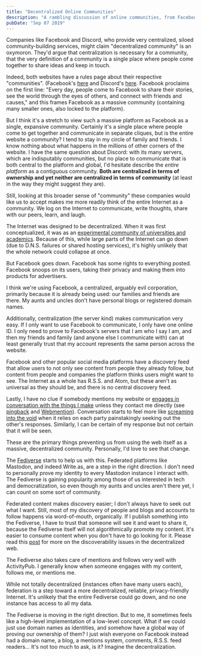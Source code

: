 ```yaml
---
title: "Decentralized Online Communities"
description: "A rambling discussion of online communities, from Facebook and Discord to an ideal of the entire web as a community and the Fediverse as our burgeoning compromise"
pubDate: "Sep 07 2019"
---
```


Companies like Facebook and Discord, who provide very centralized, siloed community-building services, might claim "decentralized community" is an oxymoron. They'd argue that centralization is necessary for a community, that the very definition of a community is a single place where people come together to share ideas and keep in touch.

Indeed, both websites have a rules page about their respective "communities". (Facebook's [here](https://www.facebook.com/communitystandards/) and Discord's [here](https://discordapp.com/guidelines). Facebook proclaims on the first line: "Every day, people come to Facebook to share their stories, see the world through the eyes of others, and connect with friends and causes," and this frames Facebook as a massive community (containing many smaller ones, also locked to the platform).

But I think it's a stretch to view such a massive platform as Facebook as a single, expansive community. Certainly it's a single place where people come to get together and communicate in separate cliques, but is the entire website a community? I tend to stay in my circle of family and friends. I know nothing about what happens in the millions of other corners of the website. I have the same question about Discord: with its many servers, which are indisputably communities, but no place to communicate that is both central to the platform and global, I'd hesitate describe the *entire platform* as a contiguous community. **Both are centralized in terms of ownership and yet neither are centralized in terms of community** (at least in the way they might suggest they are).

Still, looking at this broader sense of "community" these companies would like us to accept makes me more readily think of the entire Internet as a community. We log on the Internet to communicate, write thoughts, share with our peers, learn, and laugh.

The Internet was designed to be decentralized. When it was first conceptualized, it was as an [experimental community of universities and academics](https://www.internetsociety.org/internet/history-internet/brief-history-internet/). Because of this, while large parts of the Internet can go down (due to D.N.S. failures or shared hosting services), it's highly unlikely that the whole network could collapse at once.

But Facebook goes down. Facebook has some rights to everything posted. Facebook snoops on its users, taking their privacy and making them into products for advertisers.

I think we're using Facebook, a centralized, arguably evil corporation, primarily because it is already being used: our families and friends are there. My aunts and uncles don't have personal blogs or registered domain names.

Additionally, centralization (the server kind) makes communication very easy. If I only want to use Facebook to communicate, I only have one online ID. I only need to prove to Facebook's servers that I am who I say I am, and then my friends and family (and anyone else I communicate with) can at least generally trust that my account represents the same person across the website.

Facebook and other popular social media platforms have a discovery feed that allow users to not only see content from people they already follow, but content from people and companies the platform thinks users might want to see. The Internet as a whole has R.S.S. and Atom, but these aren't as universal as they should be, and there is no central discovery feed.

Lastly, I have no clue if somebody mentions my website or [engages in conversation with the things I make](https://blog.cjeller.site/uncertainty-of-reception) unless they contact me directly (see [pingback](https://indieweb.org/pingback) and [Webmention](https://indieweb.org/Webmention)). Conversation starts to feel more like [screaming into the void](https://www.brendanschlagel.com/2019/09/01/weaving-a-public-web-or-why-dont-i-blog-more/) when it relies on each party painstakingly seeking out the other's responses. Similarly, I can be certain of my response but not certain that it will be seen.

These are the primary things preventing us from using the web itself as a massive, decentralized community. Personally, I'd love to see that change.

The [Fediverse](https://en.wikipedia.org/wiki/Fediverse) starts to help us with this. Federated platforms like Mastodon, and indeed Write.as, are a step in the right direction. I don't need to personally prove my identity to every Mastodon instance I interact with. The Fediverse is gaining popularity among those of us interested in tech and democratization, so even though my aunts and uncles aren't there yet, I can count on some sort of community.

Federated content makes discovery easier; I don't always have to seek out what I want. Still, most of my discovery of people and blogs and accounts to follow happens via word-of-mouth, organically. If I publish something into the Fediverse, I have to trust that someone will see it and want to share it, because the Fediverse itself will not algorithmically promote my content. It's easier to consume content when you don't have to go looking for it. Please read this [post](https://hjarta.io/i-am-shutting-down-my-peertube-server-its-just-not-worth-it) for more on the discoverability issues in the decentralized web.

The Fediverse also takes care of mentions and follows very well with ActivityPub. I generally know when someone engages with my content, follows me, or mentions me.

While not totally decentralized (instances often have many users each), federation is a step toward a more decentralized, reliable, privacy-friendly Internet. It's unlikely that the entire Fediverse could go down, and no one instance has access to all my data.

The Fediverse is moving in the right direction. But to me, it sometimes feels like a high-level implementation of a low-level concept. What if we could just use domain names as identities, and somehow have a global way of proving our ownership of them? I just wish everyone on Facebook instead had a domain name, a blog, a mentions system, comments, R.S.S. feed readers... It's not too much to ask, is it? Imagine the decentralization.